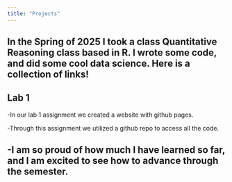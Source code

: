 ```yaml
---
title: "Projects"
---
```

In the Spring of 2025 I took a class Quantitative Reasoning class based in R. I wrote some code, and did some cool data science. Here is a collection of links!
---
## Lab 1
-In our lab 1 assignment we created a website with github pages. 

-Through this assignment we utilized a github repo to access all the code.

-I am so proud of how much I have learned so far, and I am excited to see how to advance through the semester.
---